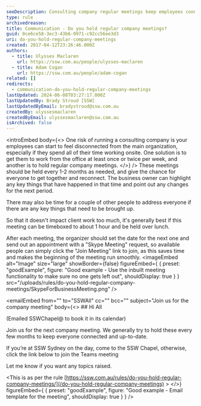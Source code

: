 ```yaml
---
seoDescription: Consulting company regular meetings keep employees connected and informed about key changes and updates.
type: rule
archivedreason:
title: Communication - Do you hold regular company meetings?
guid: 0ce6ce58-3ec3-43b6-9971-c92cc56ee3d3
uri: do-you-hold-regular-company-meetings
created: 2017-04-12T23:26:46.000Z
authors:
  - title: Ulysses Maclaren
    url: https://ssw.com.au/people/ulysses-maclaren
  - title: Adam Cogan
    url: https://ssw.com.au/people/adam-cogan
related: []
redirects:
  - communication-do-you-hold-regular-company-meetings
lastUpdated: 2024-06-08T03:27:17.000Z
lastUpdatedBy: Brady Stroud [SSW]
lastUpdatedByEmail: bradystroud@ssw.com.au
createdBy: ulyssesmaclaren
createdByEmail: ulyssesmaclaren@ssw.com.au
isArchived: false
---
```


<introEmbed
  body={<>
One risk of running a consulting company is your employees can start to feel disconnected from the main organization, especially if they spend all of their time working onsite. One solution is to get them to work from the office at least once or twice per week, and another is to hold regular company meetings.
  </>}
/>
These meetings should be held every 1-2 months as needed, and give the chance for everyone to get together and reconnect. The business owner can highlight any key things that have happened in that time and point out any changes for the next period.

There may also be time for a couple of other people to address everyone if there are any key things that need to be brought up.

So that it doesn't impact client work too much, it's generally best if this meeting can be timeboxed to about 1 hour and be held over lunch.

After each meeting, the organizer should set the date for the next one and send out an appointment with a "Skype Meeting" request, so available people can simply click the "Join Meeting" link to join, as this saves time and makes the beginning of the meeting run smoothly.
<imageEmbed
  alt="Image"
  size="large"
  showBorder={false}
  figureEmbed={ {
    preset: "goodExample",
    figure: "Good example - Use the inbuilt meeting functionality to make sure no one gets left out",
    shouldDisplay: true
  } }
  src="/uploads/rules/do-you-hold-regular-company-meetings/SkypeForBusinessMeeting.png"
/>

<emailEmbed
  from=""
  to="SSWAll"
  cc=""
  bcc=""
  subject="Join us for the company meeting"
  body={<>
    ## Hi All

(Emailed SSWChapel@ to book it in its calendar)

Join us for the next company meeting. We generally try to hold these every few months to keep everyone connected and up-to-date.

If you’re at SSW Sydney on the day, come to the SSW Chapel, otherwise, click the link below to join the Teams meeting

Let me know if you want any topics raised.

&lt;This is as per the rule [https://ssw.com.au/rules/do-you-hold-regular-company-meetings/](/do-you-hold-regular-company-meetings) &gt;
  </>}
  figureEmbed={ {
    preset: "goodExample",
    figure: "Good example - Email template for the meeting",
    shouldDisplay: true
  } }
/>
